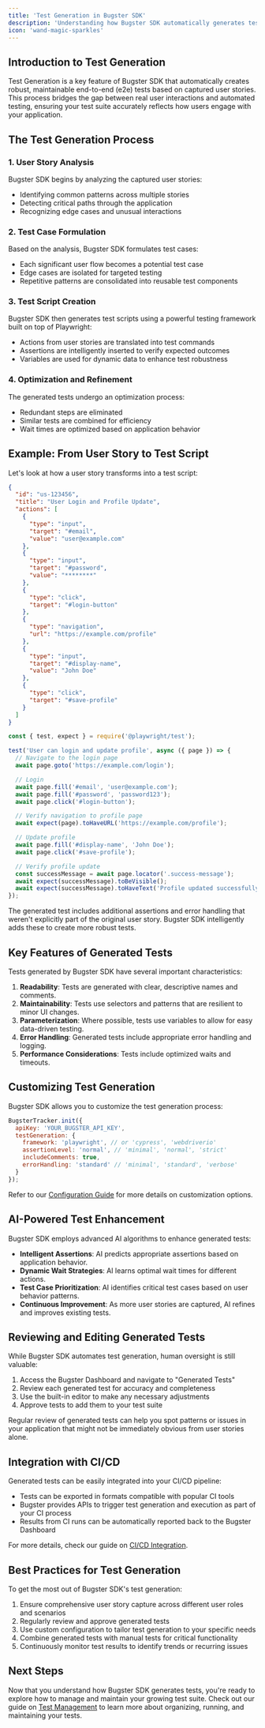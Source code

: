 ```yaml
---
title: 'Test Generation in Bugster SDK'
description: 'Understanding how Bugster SDK automatically generates tests from user stories'
icon: 'wand-magic-sparkles'
---
```


## Introduction to Test Generation

Test Generation is a key feature of Bugster SDK that automatically creates robust, maintainable end-to-end (e2e) tests based on captured user stories. This process bridges the gap between real user interactions and automated testing, ensuring your test suite accurately reflects how users engage with your application.

## The Test Generation Process

### 1. User Story Analysis

Bugster SDK begins by analyzing the captured user stories:

- Identifying common patterns across multiple stories
- Detecting critical paths through the application
- Recognizing edge cases and unusual interactions

### 2. Test Case Formulation

Based on the analysis, Bugster SDK formulates test cases:

- Each significant user flow becomes a potential test case
- Edge cases are isolated for targeted testing
- Repetitive patterns are consolidated into reusable test components

### 3. Test Script Creation

Bugster SDK then generates test scripts using a powerful testing framework built on top of Playwright:

- Actions from user stories are translated into test commands
- Assertions are intelligently inserted to verify expected outcomes
- Variables are used for dynamic data to enhance test robustness

### 4. Optimization and Refinement

The generated tests undergo an optimization process:

- Redundant steps are eliminated
- Similar tests are combined for efficiency
- Wait times are optimized based on application behavior

## Example: From User Story to Test Script

Let's look at how a user story transforms into a test script:

<CodeGroup>

```json User Story
{
  "id": "us-123456",
  "title": "User Login and Profile Update",
  "actions": [
    {
      "type": "input",
      "target": "#email",
      "value": "user@example.com"
    },
    {
      "type": "input",
      "target": "#password",
      "value": "********"
    },
    {
      "type": "click",
      "target": "#login-button"
    },
    {
      "type": "navigation",
      "url": "https://example.com/profile"
    },
    {
      "type": "input",
      "target": "#display-name",
      "value": "John Doe"
    },
    {
      "type": "click",
      "target": "#save-profile"
    }
  ]
}
```

```javascript Generated Test
const { test, expect } = require('@playwright/test');

test('User can login and update profile', async ({ page }) => {
  // Navigate to the login page
  await page.goto('https://example.com/login');

  // Login
  await page.fill('#email', 'user@example.com');
  await page.fill('#password', 'password123');
  await page.click('#login-button');

  // Verify navigation to profile page
  await expect(page).toHaveURL('https://example.com/profile');

  // Update profile
  await page.fill('#display-name', 'John Doe');
  await page.click('#save-profile');

  // Verify profile update
  const successMessage = await page.locator('.success-message');
  await expect(successMessage).toBeVisible();
  await expect(successMessage).toHaveText('Profile updated successfully');
});
```

</CodeGroup>

<Note>
The generated test includes additional assertions and error handling that weren't explicitly part of the original user story. Bugster SDK intelligently adds these to create more robust tests.
</Note>

## Key Features of Generated Tests

Tests generated by Bugster SDK have several important characteristics:

1. **Readability**: Tests are generated with clear, descriptive names and comments.
2. **Maintainability**: Tests use selectors and patterns that are resilient to minor UI changes.
3. **Parameterization**: Where possible, tests use variables to allow for easy data-driven testing.
4. **Error Handling**: Generated tests include appropriate error handling and logging.
5. **Performance Considerations**: Tests include optimized waits and timeouts.

## Customizing Test Generation

Bugster SDK allows you to customize the test generation process:

```javascript
BugsterTracker.init({
  apiKey: 'YOUR_BUGSTER_API_KEY',
  testGeneration: {
    framework: 'playwright', // or 'cypress', 'webdriverio'
    assertionLevel: 'normal', // 'minimal', 'normal', 'strict'
    includeComments: true,
    errorHandling: 'standard' // 'minimal', 'standard', 'verbose'
  }
});
```

Refer to our [Configuration Guide](/configuration) for more details on customization options.

## AI-Powered Test Enhancement

Bugster SDK employs advanced AI algorithms to enhance generated tests:

- **Intelligent Assertions**: AI predicts appropriate assertions based on application behavior.
- **Dynamic Wait Strategies**: AI learns optimal wait times for different actions.
- **Test Case Prioritization**: AI identifies critical test cases based on user behavior patterns.
- **Continuous Improvement**: As more user stories are captured, AI refines and improves existing tests.

## Reviewing and Editing Generated Tests

While Bugster SDK automates test generation, human oversight is still valuable:

1. Access the Bugster Dashboard and navigate to "Generated Tests"
2. Review each generated test for accuracy and completeness
3. Use the built-in editor to make any necessary adjustments
4. Approve tests to add them to your test suite

<Tip>
Regular review of generated tests can help you spot patterns or issues in your application that might not be immediately obvious from user stories alone.
</Tip>

## Integration with CI/CD

Generated tests can be easily integrated into your CI/CD pipeline:

- Tests can be exported in formats compatible with popular CI tools
- Bugster provides APIs to trigger test generation and execution as part of your CI process
- Results from CI runs can be automatically reported back to the Bugster Dashboard

For more details, check our guide on [CI/CD Integration](/guides/ci-cd-integration).

## Best Practices for Test Generation

To get the most out of Bugster SDK's test generation:

1. Ensure comprehensive user story capture across different user roles and scenarios
2. Regularly review and approve generated tests
3. Use custom configuration to tailor test generation to your specific needs
4. Combine generated tests with manual tests for critical functionality
5. Continuously monitor test results to identify trends or recurring issues

## Next Steps

Now that you understand how Bugster SDK generates tests, you're ready to explore how to manage and maintain your growing test suite. Check out our guide on [Test Management](/core-concepts/test-management) to learn more about organizing, running, and maintaining your tests.

